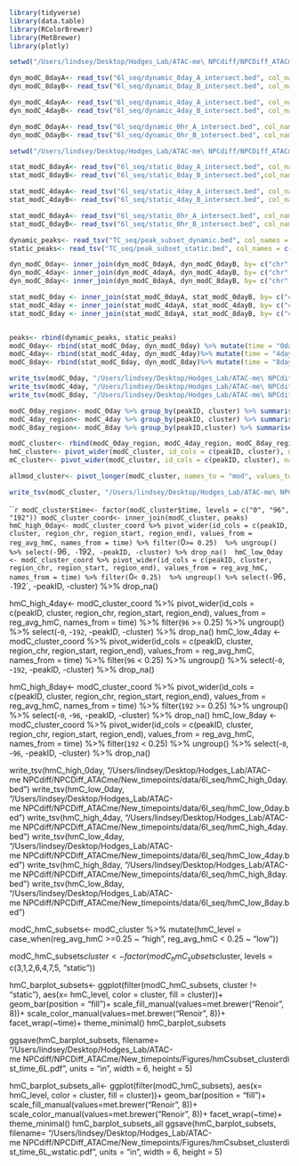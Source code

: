 
```r
library(tidyverse)
library(data.table)
library(RColorBrewer)
library(MetBrewer)
library(plotly)
```
```r
setwd("/Users/lindsey/Desktop/Hodges_Lab/ATAC-me\ NPCdiff/NPCDiff_ATACme/New_timepoints/data")

dyn_modC_8dayA<- read_tsv("6l_seq/dynamic_8day_A_intersect.bed", col_names = c("chr", "start", "end", "strand", "num_mC", "num_hmC", "num_C", "context", "tri_context", "num_total", "region_chr", "region_start", "region_end", "cluster", "peakID")) %>% mutate(p_hmC = num_hmC/num_total, p_mC = num_mC/num_total, p_unmodC = (num_C)/num_total) %>% filter(num_total >5 )
dyn_modC_8dayB<- read_tsv("6l_seq/dynamic_8day_B_intersect.bed", col_names = c("chr", "start", "end", "strand", "num_mC", "num_hmC", "num_C", "context", "tri_context", "num_total", "region_chr", "region_start", "region_end", "cluster", "peakID")) %>% mutate(p_hmC = num_hmC/num_total, p_mC = num_mC/num_total, p_unmodC = (num_C)/num_total) %>% filter(num_total >5 )   

dyn_modC_4dayA<- read_tsv("6l_seq/dynamic_4day_A_intersect.bed", col_names = c("chr", "start", "end", "strand", "num_mC", "num_hmC", "num_C", "context", "tri_context", "num_total", "region_chr", "region_start", "region_end", "cluster", "peakID")) %>% mutate(p_hmC = num_hmC/num_total, p_mC = num_mC/num_total, p_unmodC = (num_C)/num_total) %>% filter(num_total >5 )
dyn_modC_4dayB<- read_tsv("6l_seq/dynamic_4day_B_intersect.bed", col_names = c("chr", "start", "end", "strand", "num_mC", "num_hmC", "num_C", "context", "tri_context", "num_total", "region_chr", "region_start", "region_end", "cluster", "peakID")) %>% mutate(p_hmC = num_hmC/num_total, p_mC = num_mC/num_total, p_unmodC = (num_C)/num_total) %>% filter(num_total >5 )

dyn_modC_0dayA<- read_tsv("6l_seq/dynamic_0hr_A_intersect.bed", col_names = c("chr", "start", "end", "strand", "num_mC", "num_hmC", "num_C", "context", "tri_context", "num_total", "region_chr", "region_start", "region_end", "cluster", "peakID")) %>% mutate(p_hmC = num_hmC/num_total, p_mC = num_mC/num_total, p_unmodC = (num_C)/num_total) %>% filter(num_total >5 )
dyn_modC_0dayB<- read_tsv("6l_seq/dynamic_0hr_B_intersect.bed", col_names = c("chr", "start", "end", "strand", "num_mC", "num_hmC", "num_C", "context", "tri_context", "num_total", "region_chr", "region_start", "region_end", "cluster", "peakID")) %>% mutate(p_hmC = num_hmC/num_total, p_mC = num_mC/num_total, p_unmodC = (num_C)/num_total) %>% filter(num_total >5 )

setwd("/Users/lindsey/Desktop/Hodges_Lab/ATAC-me\ NPCdiff/NPCDiff_ATACme/New_timepoints/data")

stat_modC_8dayA<- read_tsv("6l_seq/static_8day_A_intersect.bed", col_names = c("chr", "start", "end", "strand", "num_mC", "num_hmC", "num_C", "context", "tri_context", "num_total", "region_chr", "region_start", "region_end", "peakID")) %>% mutate(cluster = "static", p_hmC = num_hmC/num_total, p_mC = num_mC/num_total, p_unmodC = (num_C)/num_total) %>% filter(num_total >5 )
stat_modC_8dayB<- read_tsv("6l_seq/static_8day_B_intersect.bed",col_names = c("chr", "start", "end", "strand", "num_mC", "num_hmC", "num_C", "context", "tri_context", "num_total", "region_chr", "region_start", "region_end", "peakID")) %>% mutate(cluster = "static", p_hmC = num_hmC/num_total, p_mC = num_mC/num_total, p_unmodC = (num_C)/num_total) %>% filter(num_total >5 )

stat_modC_4dayA<- read_tsv("6l_seq/static_4day_A_intersect.bed", col_names = c("chr", "start", "end", "strand", "num_mC", "num_hmC", "num_C", "context", "tri_context", "num_total", "region_chr", "region_start", "region_end", "peakID")) %>% mutate(cluster = "static", p_hmC = num_hmC/num_total, p_mC = num_mC/num_total, p_unmodC = (num_C)/num_total) %>% filter(num_total >5 )
stat_modC_4dayB<- read_tsv("6l_seq/static_4day_B_intersect.bed", col_names = c("chr", "start", "end", "strand", "num_mC", "num_hmC", "num_C", "context", "tri_context", "num_total", "region_chr", "region_start", "region_end", "peakID")) %>% mutate(cluster = "static", p_hmC = num_hmC/num_total, p_mC = num_mC/num_total, p_unmodC = num_C/num_total) %>% filter(num_total >5 )

stat_modC_0dayA<- read_tsv("6l_seq/static_0hr_A_intersect.bed", col_names = c("chr", "start", "end", "strand", "num_mC", "num_hmC", "num_C", "context", "tri_context", "num_total", "region_chr", "region_start", "region_end", "peakID")) %>% mutate(cluster = "static", p_hmC = num_hmC/num_total, p_mC = num_mC/num_total, p_unmodC = num_C/num_total) %>% filter(num_total >5 )
stat_modC_0dayB<- read_tsv("6l_seq/static_0hr_B_intersect.bed", col_names = c("chr", "start", "end", "strand", "num_mC", "num_hmC", "num_C", "context", "tri_context", "num_total", "region_chr", "region_start", "region_end", "peakID")) %>% mutate(cluster = "static", p_hmC = num_hmC/num_total, p_mC = num_mC/num_total, p_unmodC = (num_C)/num_total) %>% filter(num_total >5 )

dynamic_peaks<- read_tsv("TC_seq/peak_subset_dynamic.bed", col_names = c("region_chr", "region_start", "region_end", "cluster", "peakID"))
static_peaks<- read_tsv("TC_seq/peak_subset_static.bed", col_names = c("region_chr", "region_start", "region_end", "peakID")) %>% mutate("cluster" = "static") %>% select(1:3,5,4)

dyn_modC_0day<- inner_join(dyn_modC_0dayA, dyn_modC_0dayB, by= c("chr", "start", "end", "cluster", "peakID", "region_chr", "region_start", "region_end")) %>% select("chr", "start", "end", "region_chr", "region_start", "region_end","p_hmCA"="p_hmC.x", "p_mCA"="p_mC.x","p_unmodCA"="p_unmodC.x", "p_hmCB"="p_hmC.y", "p_mCB"="p_mC.y","p_unmodCB"="p_unmodC.y", "cluster", "peakID") %>% mutate(avg_phmC = (p_hmCA+p_hmCB)/2, avg_pmC = (p_mCA+p_mCB)/2, avg_punmodC = (p_unmodCA+p_unmodCB)/2)
dyn_modC_4day<- inner_join(dyn_modC_4dayA, dyn_modC_4dayB, by= c("chr", "start", "end", "cluster", "peakID", "region_chr", "region_start", "region_end")) %>% select("chr", "start", "end", "region_chr", "region_start", "region_end","p_hmCA"="p_hmC.x", "p_mCA"="p_mC.x","p_unmodCA"="p_unmodC.x", "p_hmCB"="p_hmC.y", "p_mCB"="p_mC.y","p_unmodCB"="p_unmodC.y", "cluster", "peakID") %>% mutate(avg_phmC = (p_hmCA+p_hmCB)/2, avg_pmC = (p_mCA+p_mCB)/2, avg_punmodC = (p_unmodCA+p_unmodCB)/2)
dyn_modC_8day<- inner_join(dyn_modC_8dayA, dyn_modC_8dayB, by= c("chr", "start", "end", "cluster", "peakID", "region_chr", "region_start", "region_end")) %>% select("chr", "start", "end", "region_chr", "region_start", "region_end","p_hmCA"="p_hmC.x", "p_mCA"="p_mC.x","p_unmodCA"="p_unmodC.x", "p_hmCB"="p_hmC.y", "p_mCB"="p_mC.y","p_unmodCB"="p_unmodC.y", "cluster", "peakID") %>% mutate(avg_phmC = (p_hmCA+p_hmCB)/2, avg_pmC = (p_mCA+p_mCB)/2, avg_punmodC = (p_unmodCA+p_unmodCB)/2)

stat_modC_0day <- inner_join(stat_modC_0dayA, stat_modC_0dayB, by= c("chr", "start", "end", "cluster", "peakID", "region_chr", "region_start", "region_end")) %>% select("chr", "start", "end", "region_chr", "region_start", "region_end","p_hmCA"="p_hmC.x", "p_mCA"="p_mC.x","p_unmodCA"="p_unmodC.x", "p_hmCB"="p_hmC.y", "p_mCB"="p_mC.y","p_unmodCB"="p_unmodC.y", "cluster", "peakID") %>% mutate(avg_phmC = (p_hmCA+p_hmCB)/2, avg_pmC = (p_mCA+p_mCB)/2, avg_punmodC = (p_unmodCA+p_unmodCB)/2)
stat_modC_4day <- inner_join(stat_modC_4dayA, stat_modC_4dayB, by= c("chr", "start", "end", "cluster", "peakID", "region_chr", "region_start", "region_end")) %>% select("chr", "start", "end", "region_chr", "region_start", "region_end","p_hmCA"="p_hmC.x", "p_mCA"="p_mC.x","p_unmodCA"="p_unmodC.x", "p_hmCB"="p_hmC.y", "p_mCB"="p_mC.y","p_unmodCB"="p_unmodC.y", "cluster", "peakID") %>% mutate(avg_phmC = (p_hmCA+p_hmCB)/2, avg_pmC = (p_mCA+p_mCB)/2, avg_punmodC = (p_unmodCA+p_unmodCB)/2)
stat_modC_8day <- inner_join(stat_modC_8dayA, stat_modC_8dayB, by= c("chr", "start", "end", "cluster", "peakID", "region_chr", "region_start", "region_end")) %>% select("chr", "start", "end", "region_chr", "region_start", "region_end","p_hmCA"="p_hmC.x", "p_mCA"="p_mC.x","p_unmodCA"="p_unmodC.x", "p_hmCB"="p_hmC.y", "p_mCB"="p_mC.y","p_unmodCB"="p_unmodC.y", "cluster", "peakID") %>% mutate(avg_phmC = (p_hmCA+p_hmCB)/2, avg_pmC = (p_mCA+p_mCB)/2, avg_punmodC = (p_unmodCA+p_unmodCB)/2)


peaks<- rbind(dynamic_peaks, static_peaks)
modC_0day<- rbind(stat_modC_0day, dyn_modC_0day) %>% mutate(time = "0day")
modC_4day<- rbind(stat_modC_4day, dyn_modC_4day)%>% mutate(time = "4day")
modC_8day<- rbind(stat_modC_8day, dyn_modC_8day)%>% mutate(time = "8day")

write_tsv(modC_0day, "/Users/lindsey/Desktop/Hodges_Lab/ATAC-me\ NPCdiff/NPCDiff_ATACme/New_timepoints/data/6l_seq/modC_0day_data.tsv")
write_tsv(modC_4day, "/Users/lindsey/Desktop/Hodges_Lab/ATAC-me\ NPCdiff/NPCDiff_ATACme/New_timepoints/data/6l_seq/modC_4day_data.tsv")
write_tsv(modC_8day, "/Users/lindsey/Desktop/Hodges_Lab/ATAC-me\ NPCdiff/NPCDiff_ATACme/New_timepoints/data/6l_seq/modC_8day_data.tsv")

```
```r
modC_0day_region<- modC_0day %>% group_by(peakID, cluster) %>% summarise(reg_mCA= mean(p_mCA), reg_hmCA = mean(p_hmCA), reg_unmodCA = mean(p_unmodCA), reg_mCB= mean(p_mCB), reg_hmCB = mean(p_hmCB), reg_unmodCB = mean(p_unmodCB)) %>% mutate(reg_avg_mC = (reg_mCA+reg_mCB)/2, reg_avg_hmC = (reg_hmCA+reg_hmCB)/2, reg_avg_unmodC = (reg_unmodCA+reg_unmodCB)/2, time = "0day")
modC_4day_region<- modC_4day %>% group_by(peakID, cluster) %>% summarise(reg_mCA= mean(p_mCA), reg_hmCA = mean(p_hmCA), reg_unmodCA = mean(p_unmodCA), reg_mCB= mean(p_mCB), reg_hmCB = mean(p_hmCB), reg_unmodCB = mean(p_unmodCB)) %>% mutate(reg_avg_mC = (reg_mCA+reg_mCB)/2, reg_avg_hmC = (reg_hmCA+reg_hmCB)/2, reg_avg_unmodC = (reg_unmodCA+reg_unmodCB)/2, time = "4day")
modC_8day_region<- modC_8day %>% group_by(peakID,cluster) %>% summarise(reg_mCA= mean(p_mCA), reg_hmCA = mean(p_hmCA), reg_unmodCA = mean(p_unmodCA), reg_mCB= mean(p_mCB), reg_hmCB = mean(p_hmCB), reg_unmodCB = mean(p_unmodCB)) %>% mutate(reg_avg_mC = (reg_mCA+reg_mCB)/2, reg_avg_hmC = (reg_hmCA+reg_hmCB)/2, reg_avg_unmodC = (reg_unmodCA+reg_unmodCB)/2, time = "8day")

modC_cluster<- rbind(modC_0day_region, modC_4day_region, modC_8day_region)
hmC_cluster<- pivot_wider(modC_cluster, id_cols = c(peakID, cluster), names_from = time, values_from = reg_avg_hmC)
mC_cluster<- pivot_wider(modC_cluster, id_cols = c(peakID, cluster), names_from = time, values_from = reg_avg_mC)

allmod_cluster<- pivot_longer(modC_cluster, names_to = "mod", values_to = "avg_signal", cols = c(reg_avg_mC, reg_avg_hmC, reg_avg_unmodC))

write_tsv(modC_cluster, "/Users/lindsey/Desktop/Hodges_Lab/ATAC-me\ NPCdiff/NPCDiff_ATACme/New_timepoints/data/6l_seq/modC_6L_data.tsv")

```
```r
modC_cluster$time<- factor(modC_cluster$time, levels = c("0", "96", "192"))
modC_cluster_coord<- inner_join(modC_cluster, peaks)
hmC_high_0day<- modC_cluster_coord %>% pivot_wider(id_cols = c(peakID, cluster, region_chr, region_start, region_end), values_from = reg_avg_hmC, names_from = time) %>% filter(`0` >= 0.25)  %>% ungroup() %>% select(-`96`, -`192`, -peakID, -cluster) %>% drop_na() 
hmC_low_0day <- modC_cluster_coord %>% pivot_wider(id_cols = c(peakID, cluster, region_chr, region_start, region_end), values_from = reg_avg_hmC, names_from = time) %>% filter(`0` < 0.25)  %>% ungroup() %>% select(-`96`, -`192`, -peakID, -cluster) %>% drop_na() 

hmC_high_4day<- modC_cluster_coord %>% pivot_wider(id_cols = c(peakID, cluster, region_chr, region_start, region_end), values_from = reg_avg_hmC, names_from = time) %>% filter(`96` >= 0.25)  %>% ungroup() %>% select(-`0`, -`192`, -peakID, -cluster) %>% drop_na() 
hmC_low_4day <- modC_cluster_coord %>% pivot_wider(id_cols = c(peakID, cluster, region_chr, region_start, region_end), values_from = reg_avg_hmC, names_from = time) %>% filter(`96` < 0.25)  %>% ungroup() %>% select(-`0`, -`192`, -peakID, -cluster) %>% drop_na() 

hmC_high_8day<- modC_cluster_coord %>% pivot_wider(id_cols = c(peakID, cluster, region_chr, region_start, region_end), values_from = reg_avg_hmC, names_from = time) %>% filter(`192` >= 0.25)  %>% ungroup() %>% select(-`0`, -`96`, -peakID, -cluster) %>% drop_na()
hmC_low_8day <- modC_cluster_coord %>% pivot_wider(id_cols = c(peakID, cluster, region_chr, region_start, region_end), values_from = reg_avg_hmC, names_from = time) %>% filter(`192` < 0.25)  %>% ungroup() %>% select(-`0`, -`96`, -peakID, -cluster) %>% drop_na()

write_tsv(hmC_high_0day, "/Users/lindsey/Desktop/Hodges_Lab/ATAC-me\ NPCdiff/NPCDiff_ATACme/New_timepoints/data/6l_seq/hmC_high_0day.bed")
write_tsv(hmC_low_0day, "/Users/lindsey/Desktop/Hodges_Lab/ATAC-me\ NPCdiff/NPCDiff_ATACme/New_timepoints/data/6l_seq/hmC_low_0day.bed")
write_tsv(hmC_high_4day, "/Users/lindsey/Desktop/Hodges_Lab/ATAC-me\ NPCdiff/NPCDiff_ATACme/New_timepoints/data/6l_seq/hmC_high_4day.bed")
write_tsv(hmC_low_4day, "/Users/lindsey/Desktop/Hodges_Lab/ATAC-me\ NPCdiff/NPCDiff_ATACme/New_timepoints/data/6l_seq/hmC_low_4day.bed")
write_tsv(hmC_high_8day, "/Users/lindsey/Desktop/Hodges_Lab/ATAC-me\ NPCdiff/NPCDiff_ATACme/New_timepoints/data/6l_seq/hmC_high_8day.bed")
write_tsv(hmC_low_8day, "/Users/lindsey/Desktop/Hodges_Lab/ATAC-me\ NPCdiff/NPCDiff_ATACme/New_timepoints/data/6l_seq/hmC_low_8day.bed")


modC_hmC_subsets<- modC_cluster %>% mutate(hmC_level = case_when(reg_avg_hmC >=0.25 ~ "high", 
                            reg_avg_hmC < 0.25 ~ "low"))

modC_hmC_subsets$cluster<- factor(modC_hmC_subsets$cluster, levels = c(3,1,2,6,4,7,5, "static"))

hmC_barplot_subsets<- ggplot(filter(modC_hmC_subsets, cluster != "static"), aes(x= hmC_level, color = cluster, fill = cluster))+
  geom_bar(position = "fill")+
  scale_fill_manual(values=met.brewer("Renoir", 8))+
  scale_color_manual(values=met.brewer("Renoir", 8))+
  facet_wrap(~time)+
  theme_minimal()
hmC_barplot_subsets

ggsave(hmC_barplot_subsets, filename= "/Users/lindsey/Desktop/Hodges_Lab/ATAC-me\ NPCdiff/NPCDiff_ATACme/New_timepoints/Figures/hmCsubset_clusterdist_time_6L.pdf", units = "in", width = 6, height = 5)

hmC_barplot_subsets_all<- ggplot(filter(modC_hmC_subsets), aes(x= hmC_level, color = cluster, fill = cluster))+
  geom_bar(position = "fill")+
  scale_fill_manual(values=met.brewer("Renoir", 8))+
  scale_color_manual(values=met.brewer("Renoir", 8))+
  facet_wrap(~time)+
  theme_minimal()
hmC_barplot_subsets_all
ggsave(hmC_barplot_subsets, filename= "/Users/lindsey/Desktop/Hodges_Lab/ATAC-me\ NPCdiff/NPCDiff_ATACme/New_timepoints/Figures/hmCsubset_clusterdist_time_6L_wstatic.pdf", units = "in", width = 6, height = 5)
